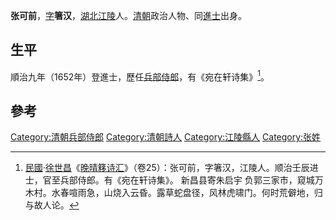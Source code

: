 '''张可前'''，[[表字|字]]'''箸汉'''，[[湖北|湖北]][[江陵|江陵]]人。[[清朝|清朝]]政治人物、同[[進士|進士]]出身。

== 生平 ==
順治九年（1652年）登進士，歷任[[兵部侍郎|兵部侍郎]]，有《宛在轩诗集》<ref>[[中華民國|民國]]·[[徐世昌|徐世昌]]《[[晚晴簃诗汇|晚晴簃诗汇]]》（卷25）：张可前，字箸汉，江陵人。顺治壬辰进士，官至兵部侍郎。有《宛在轩诗集》。 新昌县寄朱启宇 负郭三家市，窥城万木村。水春喧雨急，山烧入云昏。露草蛇盘径，风林虎啸门。何时荒僻地，归与故人论。</ref>。

==參考==
{{reflist}}

{{清朝人物小作品}}
{{順治九年壬辰科殿試金榜}}
{{DEFAULTSORT:Zhang張}}
[[Category:清朝兵部侍郎|Category:清朝兵部侍郎]]
[[Category:清朝詩人|Category:清朝詩人]]
[[Category:江陵縣人|Category:江陵縣人]]
[[Category:张姓|Category:张姓]]